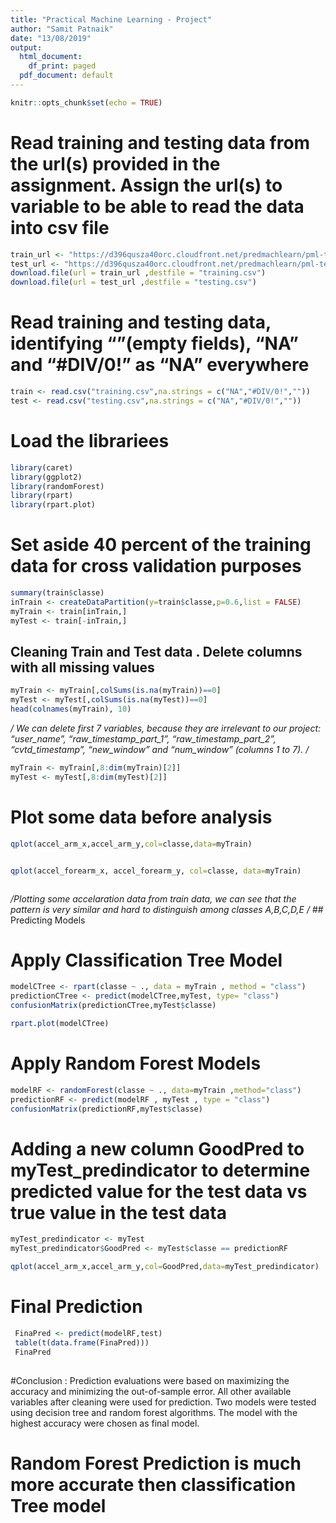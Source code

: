 ---
title: "Practical Machine Learning - Project"
author: "Samit Patnaik"
date: "13/08/2019"
output:
  html_document:
    df_print: paged
  pdf_document: default
---

```{r setup, include=FALSE}
knitr::opts_chunk$set(echo = TRUE)
```
# Read training and testing data from the url(s) provided in the assignment. Assign the url(s) to variable to be able to read the data into csv file
```{r , cache=TRUE}
train_url <- "https://d396qusza40orc.cloudfront.net/predmachlearn/pml-training.csv"
test_url <- "https://d396qusza40orc.cloudfront.net/predmachlearn/pml-testing.csv"
download.file(url = train_url ,destfile = "training.csv")
download.file(url = test_url ,destfile = "testing.csv")

```
# Read training and testing data, identifying “”(empty fields), “NA” and “#DIV/0!” as “NA” everywhere
``` {r , cache= TRUE }
train <- read.csv("training.csv",na.strings = c("NA","#DIV/0!",""))
test <- read.csv("testing.csv",na.strings = c("NA","#DIV/0!",""))
``` 
# Load the librariees

```{r}
library(caret)
library(ggplot2)
library(randomForest)
library(rpart)
library(rpart.plot)
```


# Set aside 40 percent of the training data for cross validation purposes
```{r}
summary(train$classe)
inTrain <- createDataPartition(y=train$classe,p=0.6,list = FALSE)
myTrain <- train[inTrain,]
myTest <- train[-inTrain,]
```
## Cleaning Train and Test data . Delete columns with all missing values
```{r}
myTrain <- myTrain[,colSums(is.na(myTrain))==0]
myTest <- myTest[,colSums(is.na(myTest))==0]
head(colnames(myTrain), 10)
```

*/ We can delete first 7 variables, because they are irrelevant to our project: “user_name”, “raw_timestamp_part_1”, “raw_timestamp_part_2”, “cvtd_timestamp”, “new_window” and “num_window” (columns 1 to 7). /*
```{r}
myTrain <- myTrain[,8:dim(myTrain)[2]]
myTest <- myTest[,8:dim(myTest)[2]]
```
# Plot some data before analysis 
```{r}
qplot(accel_arm_x,accel_arm_y,col=classe,data=myTrain)


qplot(accel_forearm_x, accel_forearm_y, col=classe, data=myTrain)



```
*/Plotting some accelaration data from train data, we can see that the pattern is very similar and hard to distinguish among classes A,B,C,D,E /*
## Predicting Models

# Apply Classification Tree Model

```{r}
modelCTree <- rpart(classe ~ ., data = myTrain , method = "class")
predictionCTree <- predict(modelCTree,myTest, type= "class")
confusionMatrix(predictionCTree,myTest$classe)

rpart.plot(modelCTree)

```
# Apply Random Forest Models
```{r}
modelRF <- randomForest(classe ~ ., data=myTrain ,method="class")
predictionRF <- predict(modelRF , myTest , type = "class")
confusionMatrix(predictionRF,myTest$classe)

```
# Adding a new column GoodPred to myTest_predindicator to determine predicted value for the test data vs true value in the test data
```{r}
myTest_predindicator <- myTest
myTest_predindicator$GoodPred <- myTest$classe == predictionRF

qplot(accel_arm_x,accel_arm_y,col=GoodPred,data=myTest_predindicator)

```
# Final Prediction
```{r}
 FinaPred <- predict(modelRF,test)
 table(t(data.frame(FinaPred)))
 FinaPred
 
```

#Conclusion : Prediction evaluations were based on maximizing the accuracy and minimizing the out-of-sample error. All other available variables after cleaning were used for prediction. Two models were tested using decision tree and random forest algorithms. The model with the highest accuracy were chosen as final model.

# Random Forest Prediction is much more accurate then classification Tree model




